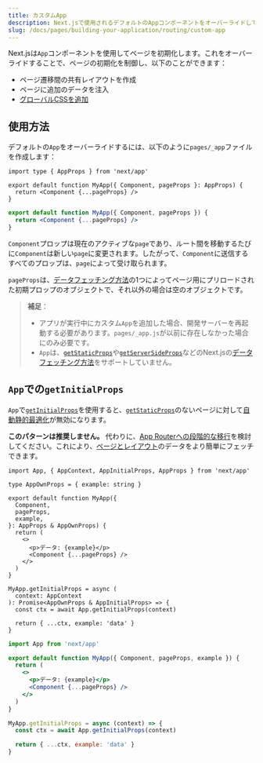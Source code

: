 ```yaml
---
title: カスタムApp
description: Next.jsで使用されるデフォルトのAppコンポーネントをオーバーライドして、ページの初期化を制御し、すべてのページで永続的なレイアウトを追加します。
slug: /docs/pages/building-your-application/routing/custom-app
---
```


Next.jsは`App`コンポーネントを使用してページを初期化します。これをオーバーライドすることで、ページの初期化を制御し、以下のことができます：

- ページ遷移間の共有レイアウトを作成
- ページに追加のデータを注入
- [グローバルCSSを追加](/docs/pages/building-your-application/styling)

## 使用方法

デフォルトの`App`をオーバーライドするには、以下のように`pages/_app`ファイルを作成します：

```tsx filename="pages/_app.tsx" switcher
import type { AppProps } from 'next/app'

export default function MyApp({ Component, pageProps }: AppProps) {
  return <Component {...pageProps} />
}
```

```jsx filename="pages/_app.jsx" switcher
export default function MyApp({ Component, pageProps }) {
  return <Component {...pageProps} />
}
```

`Component`プロップは現在のアクティブな`page`であり、ルート間を移動するたびに`Component`は新しい`page`に変更されます。したがって、`Component`に送信するすべてのプロップは、`page`によって受け取られます。

`pageProps`は、[データフェッチング方法](/docs/pages/building-your-application/data-fetching)の1つによってページ用にプリロードされた初期プロップのオブジェクトで、それ以外の場合は空のオブジェクトです。

> **補足**：
>
> - アプリが実行中にカスタム`App`を追加した場合、開発サーバーを再起動する必要があります。`pages/_app.js`が以前に存在しなかった場合にのみ必要です。
> - `App`は、[`getStaticProps`](/docs/pages/building-your-application/data-fetching/get-static-props)や[`getServerSideProps`](/docs/pages/building-your-application/data-fetching/get-server-side-props)などのNext.jsの[データフェッチング方法](/docs/pages/building-your-application/data-fetching)をサポートしていません。

## `App`での`getInitialProps`

`App`で[`getInitialProps`](/docs/pages/api-reference/functions/get-initial-props)を使用すると、[`getStaticProps`](/docs/pages/building-your-application/data-fetching/get-static-props)のないページに対して[自動静的最適化](/docs/pages/building-your-application/rendering/automatic-static-optimization)が無効になります。

**このパターンは推奨しません。** 代わりに、[App Routerへの段階的な移行](/docs/app/guides/migrating/app-router-migration)を検討してください。これにより、[ページとレイアウト](/docs/app/building-your-application/routing/layouts-and-templates)のデータをより簡単にフェッチできます。

```tsx filename="pages/_app.tsx" switcher
import App, { AppContext, AppInitialProps, AppProps } from 'next/app'

type AppOwnProps = { example: string }

export default function MyApp({
  Component,
  pageProps,
  example,
}: AppProps & AppOwnProps) {
  return (
    <>
      <p>データ: {example}</p>
      <Component {...pageProps} />
    </>
  )
}

MyApp.getInitialProps = async (
  context: AppContext
): Promise<AppOwnProps & AppInitialProps> => {
  const ctx = await App.getInitialProps(context)

  return { ...ctx, example: 'data' }
}
```

```jsx filename="pages/_app.jsx" switcher
import App from 'next/app'

export default function MyApp({ Component, pageProps, example }) {
  return (
    <>
      <p>データ: {example}</p>
      <Component {...pageProps} />
    </>
  )
}

MyApp.getInitialProps = async (context) => {
  const ctx = await App.getInitialProps(context)

  return { ...ctx, example: 'data' }
}
```

